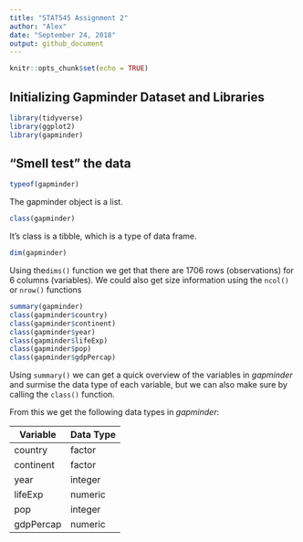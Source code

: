 ```yaml
---
title: "STAT545 Assignment 2"
author: "Alex"
date: "September 24, 2018"
output: github_document
---
```


```r
knitr::opts_chunk$set(echo = TRUE)
```

## Initializing Gapminder Dataset and Libraries
```r
library(tidyverse)
library(ggplot2)
library(gapminder)
```

## "Smell test" the data
```r
typeof(gapminder)
```

The gapminder object is a list. 

```r
class(gapminder)

```

It's class is a tibble, which is a type of data frame. 

```r
dim(gapminder)
```

Using the`dims()` function we get that there are 1706 rows (observations) for 6 columns (variables). We could also get size information using the `ncol()` or `nrow()` functions

```r
summary(gapminder)
class(gapminder$country)
class(gapminder$continent)
class(gapminder$year)
class(gapminder$lifeExp)
class(gapminder$pop)
class(gapminder$gdpPercap)
```

Using `summary()` we can get a quick overview of the variables in *gapminder* and surmise the data type of each variable, but we can also make sure by calling the `class()` function.

From this we get the following data types in *gapminder*:

| Variable | Data Type |
|---------|-------|
| country | factor |
| continent | factor |
| year | integer |
| lifeExp | numeric |
| pop | integer |
| gdpPercap | numeric |





